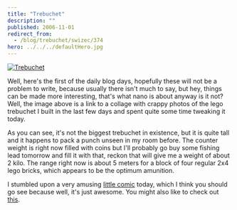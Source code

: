 ```yaml
---
title: "Trebuchet"
description: ""
published: 2006-11-01
redirect_from:
  - /blog/trebuchet/swizec/374
hero: ../../../defaultHero.jpg
---
```


[![Trebuchet](https://swizec.com/trebuchet.jpg)](/includes/editor_upload/Image/trebuchet_thumb.jpg)

Well, here's the first of the daily blog days, hopefully these will not be a problem to write, because usually there isn't much to say, but hey, things can be made more interesting, that's what nano is about anyway is it not? Well, the image above is a link to a collage with crappy photos of the lego trebuchet I built in the last few days and spent quite some time tweaking it today.

As you can see, it's not the biggest trebuchet in existence, but it is quite tall and it happens to pack a punch unseen in my room before. The counter weight is right now filled with coins but I'll probably go buy some fishing lead tomorrow and fill it with that, reckon that will give me a weight of about 2 kilo. The range right now is about 5 meters for a block of four regular 2x4 lego bricks, which appears to be the optimum amunition.

I stumbled upon a very amusing [little comic](http://jenwang.net/art/comics/touchfood/) today, which I think you should go see because well, it's just awesome. You might also like to check out [this](https://swizec.com/index.php/mode=pages/submode=NaNoWriMo).
